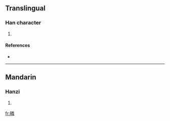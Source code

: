==Translingual==

===Han character===
{{Han char|rn=102|rad=田|as=12|sn=17|four=6905<sub>9</sub>|canj=田火木手 (WFDQ)}}

# {{defn|Han|sort=田12}}

====References====
* {{Han ref|kx=0766.240|dkj=21947|dj=1176.310|hdz=42553.020|uh=7584|ud=30084|bh=ED73|bd=60787}}

----

==Mandarin==

===Hanzi===
{{cmn-hanzi|pin=[[lín]] ([[lin2]])|wg=lin<sup>2</sup>}}

# {{defn|Mandarin}}

[[fr:疄]]